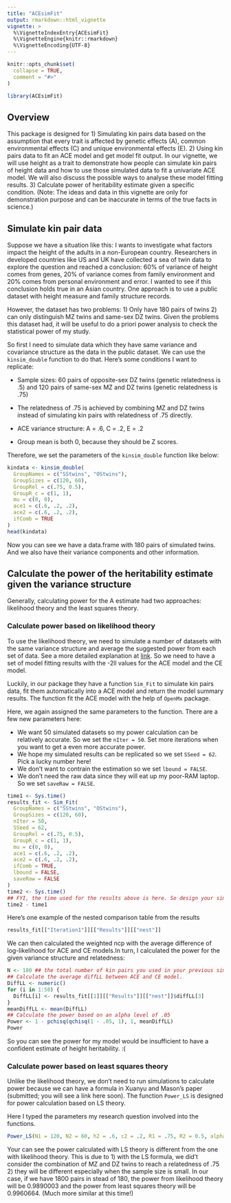 ```yaml
---
title: "ACEsimFit"
output: rmarkdown::html_vignette
vignette: >
  %\VignetteIndexEntry{ACEsimFit}
  %\VignetteEngine{knitr::rmarkdown}
  %\VignetteEncoding{UTF-8}
---
```


```r
knitr::opts_chunk$set(
  collapse = TRUE,
  comment = "#>"
)
```

```r
library(ACEsimFit)
```

## Overview
This package is designed for 
1) Simulating kin pairs data based on the assumption that every trait is affected by genetic effects (A), common environmental effects (C) and unique environmental effects (E). 
2) Using kin pairs data to fit an ACE model and get model fit output. 
In our vignette, we will use height as a trait to demonstrate how people can simulate kin pairs of height data and how to use those simulated data to fit a univariate ACE model. We will also discuss the possible ways to analyse these model fitting results.
3) Calculate power of heritability estimate given a specific condition. 
(Note: The ideas and data in this vignette are only for demonstration purpose and can be inaccurate in terms of the true facts in science.)

## Simulate kin pair data
Suppose we have a situation like this: 
I wants to investigate what factors impact the height of the adults in a non-European country. Researchers in developed countries like US and UK have collected a sea of twin data to explore the question and reached a conclusion: 60% of variance of height comes from genes, 20% of variance comes from family environment and 20% comes from personal environment and error. I wanted to see if this conclusion holds true in an Asian country. One approach is to use a public dataset with height measure and family structure records. 

However, the dataset has two problems: 1) Only have 180 pairs of twins 2) can only distinguish MZ twins and same-sex DZ twins. Given the problems this dataset had, it will be useful to do a priori power analysis to check the statistical power of my study.

So first I need to simulate data which they have same variance and covariance structure as the data in the public dataset. We can use the `kinsim_double` function to do that. Here's some conditions I want to replicate:

* Sample sizes: 60 pairs of opposite-sex DZ twins (genetic relatedness is .5) and 120 pairs of same-sex MZ and DZ twins (genetic relatedness is .75)

* The relatedness of .75 is achieved by combining MZ and DZ twins instead of simulating kin pairs with relatedness of .75 directly.

* ACE variance structure: A = .6, C = .2, E = .2

* Group mean is both 0, because they should be Z scores. 

Therefore, we set the parameters of the `kinsim_double` function like below:

```r
kindata <- kinsim_double(
  GroupNames = c("SStwins", "OStwins"),
  GroupSizes = c(120, 60),
  GroupRel = c(.75, 0.5),
  GroupR_c = c(1, 1),
  mu = c(0, 0),
  ace1 = c(.6, .2, .2),
  ace2 = c(.6, .2, .2),
  ifComb = TRUE
)
head(kindata)
```
Now you can see we have a data.frame with 180 pairs of simulated twins. And we also have their variance components and other information.

## Calculate the power of the heritability estimate given the variance structure
Generally, calculating power for the A estimate had two approaches: likelihood theory and the least squares theory. 

### Calculate power based on likelihood theory
To use the likelihood theory, we need to simulate a number of datasets with the same variance structure and average the suggested power from each set of data. See a more detailed explanation at [link](http://www.people.vcu.edu/~bverhulst/power/power.html). So we need to have a set of model fitting results with the -2ll values for the ACE model and the CE model.

Luckily, in our package they have a function `Sim_Fit` to simulate kin pairs data, fit them automatically into a ACE model and return the model summary results. The function fit the ACE model with the help of `OpenMx` package. 

Here, we again assigned the same parameters to the function. There are a few new parameters here:

* We want 50 simulated datasets so my power calculation can be relatively accurate. So we set the `nIter = 50`. Set more iterations when you want to get a even more accurate power. 
* We hope my simulated results can be replicated so we set `SSeed = 62`. Pick a lucky number here!
* We don't want to contrain the estimation so we set `lbound = FALSE`.
* We don't need the raw data since they will eat up my poor-RAM laptop. So we set `saveRaw = FALSE`.


```r
time1 <- Sys.time()
results_fit <- Sim_Fit(
  GroupNames = c("SStwins", "OStwins"),
  GroupSizes = c(120, 60),
  nIter = 50,
  SSeed = 62,
  GroupRel = c(.75, 0.5),
  GroupR_c = c(1, 1),
  mu = c(0, 0),
  ace1 = c(.6, .2, .2),
  ace2 = c(.6, .2, .2),
  ifComb = TRUE,
  lbound = FALSE,
  saveRaw = FALSE
)
time2 <- Sys.time()
## FYI, the time used for the results above is here. So design your simulation wisely!!!
time2 - time1
```

Here's one example of the nested comparison table from the results

```r
results_fit[["Iteration1"]][["Results"]][["nest"]]
```

We can then calculated the weighted ncp with the average difference of log-likelihood for ACE and CE models.In turn, I calculated the power for the given variance structure and relatedness:

```r
N <- 180 ## the total number of kin pairs you used in your previous simulation
## Calculate the average diffLL between ACE and CE model.
DiffLL <- numeric()
for (i in 1:50) {
  DiffLL[i] <- results_fit[[1]][["Results"]][["nest"]]$diffLL[3]
}
meanDiffLL <- mean(DiffLL)
## Calculate the power based on an alpha level of .05
Power <- 1 - pchisq(qchisq(1 - .05, 1), 1, meanDiffLL)
Power
```

So you can see the power for my model would be insufficient to have a confident estimate of height heritability. :(

### Calculate power based on least squares theory
Unlike the likelihood theory, we don't need to run simulations to calculate power because we can have a formula in Xuanyu and Mason's paper (submitted; you will see a link here soon). The function `Power_LS` is designed for power calculation based on LS theory. 

Here I typed the parameters my research question involved into the functions.
```r
Power_LS(N1 = 120, N2 = 60, h2 = .6, c2 = .2, R1 = .75, R2 = 0.5, alpha = 0.05)
```
Your can see the power calculated with LS theory is different from the one with likelihood theory. This is due to 1) with the LS formula, we did't consider the combination of MZ and DZ twins to reach a relatedness of .75 2) they will be different especially when the sample size is small. In our case, if we have 1800 pairs in stead of 180, the power from likelihood theory will be 0.9890003 and the power from least squares theory will be 0.9960664. (Much more similar at this time!)
